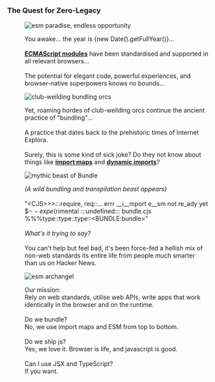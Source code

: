 ### The Quest for <span>Zero-Legacy</span>

<figure>
  
![esm paradise, endless opportunity](/paradise.webp)

You awake... the year is <span title="Yes, this is a joke">\{new Date().getFullYear()\}</span>...<br/><br/>**[ECMAScript modules](https://developer.mozilla.org/en-US/docs/Web/JavaScript/Guide/Modules)** have been standardised and supported in all relevant browsers...<br/><br/>The potential for elegant code, powerful experiences, and browser-native superpowers knows no bounds...

</figure>

<figure>

![club-weilding bundling orcs](/orcs.webp)

Yet, roaming hordes of club-weilding orcs continue the ancient practice of <span>"bundling"</span>...<br/><br/>A practice that dates back to the prehistoric times of <span>Internet Explora</span>.<br/><br/>Surely, this is some kind of sick joke? Do they not know about things like **[import maps](https://wicg.github.io/import-maps/)** and **[dynamic imports](https://v8.dev/features/dynamic-import)**? 

</figure>

<figure>

![mythic beast of Bundle](/beast.webp)

_(A wild bundling and transpilation beast appears)_<br/><br/><span>"\<CJS\>\>\>:::require, req::... errr __i__mport e__sm not re_ady yet $$--expe$(rimental :::undefined::: bundle.cjs %%%type::type::type::\<BUNDLE:bundle\>"</span><br/><br/>_What's it trying to say?_<br/><br/>You can't help but feel bad, it's been force-fed a hellish mix of non-web standards its entire life from people much smarter than us on Hacker News.

</figure>

<figure>

![esm archangel](/archangel.webp)

<span>Our mission:</span><br/>Rely on web standards, utilise web APIs, write apps that work identically in the browser and on the runtime.<br/><br/>Do we bundle?<br/><span>No, we use import maps and ESM from top to bottom.</span><br/><br/>Do we ship js?<br/><span>Yes, we love it.</span> <span>Browser is life, and javascript is good.</span><br/><br/>Can I use JSX and TypeScript?<br/><span>If you want.</span>

</figure>

